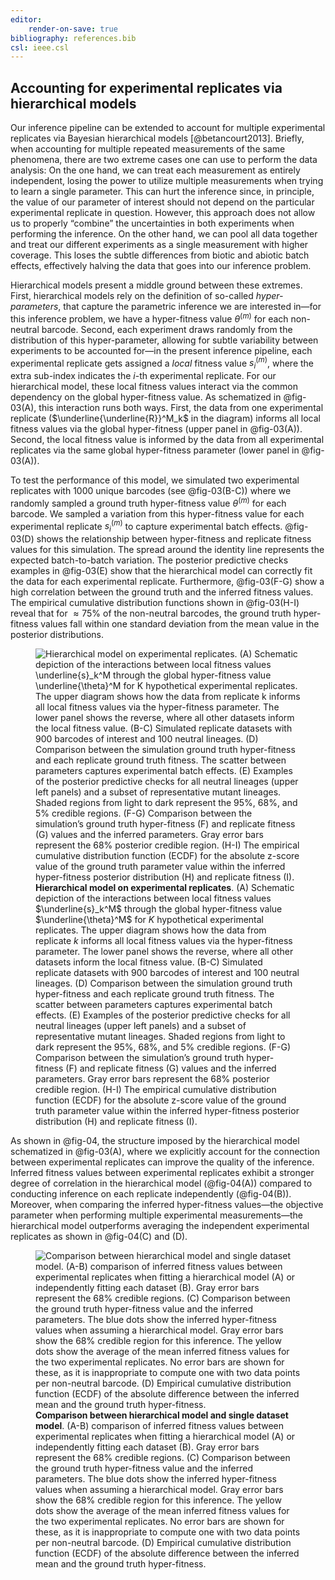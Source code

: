 ```yaml
---
editor:
    render-on-save: true
bibliography: references.bib
csl: ieee.csl
---
```


## Accounting for experimental replicates via hierarchical models{#sec-replicates}

Our inference pipeline can be extended to account for multiple experimental
replicates via Bayesian hierarchical models [@betancourt2013]. Briefly, when
accounting for multiple repeated measurements of the same phenomena, there are
two extreme cases one can use to perform the data analysis: On the one hand, we
can treat each measurement as entirely independent, losing the power to utilize
multiple measurements when trying to learn a single parameter. This can hurt the
inference since, in principle, the value of our parameter of interest should not
depend on the particular experimental replicate in question. However, this
approach does not allow us to properly "combine" the uncertainties in both
experiments when performing the inference. On the other hand, we can pool all
data together and treat our different experiments as a single measurement with
higher coverage. This loses the subtle differences from biotic and abiotic batch
effects, effectively halving the data that goes into our inference problem.

Hierarchical models present a middle ground between these extremes. First,
hierarchical models rely on the definition of so-called *hyper-parameters*, that
capture the parametric inference we are interested in---for this inference
problem, we have a hyper-fitness value $\theta^{(m)}$ for each non-neutral
barcode. Second, each experiment draws randomly from the distribution of this
hyper-parameter, allowing for subtle variability between experiments to be
accounted for---in the present inference pipeline, each experimental replicate
gets assigned a *local* fitness value $s^{(m)}_i$, where the extra sub-index
indicates the $i$-th experimental replicate. For our hierarchical model, these
local fitness values interact via the common dependency on the global
hyper-fitness value. As schematized in @fig-03(A), this interaction runs both
ways. First, the data from one experimental replicate
($\underline{\underline{R}}^M_k$ in the diagram) informs all local fitness
values via the global hyper-fitness (upper panel in @fig-03(A)). Second, the
local fitness value is informed by the data from all experimental replicates via
the same global hyper-fitness parameter (lower panel in @fig-03(A)).

To test the performance of this model, we simulated two experimental replicates
with 1000 unique barcodes (see @fig-03(B-C)) where we randomly sampled a ground
truth hyper-fitness value $\theta^{(m)}$ for each barcode. We sampled a
variation from this hyper-fitness value for each experimental replicate
$s^{(m)}_i$ to capture experimental batch effects. @fig-03(D) shows the
relationship between hyper-fitness and replicate fitness values for this
simulation. The spread around the identity line represents the expected
batch-to-batch variation. The posterior predictive checks examples in @fig-03(E)
show that the hierarchical model can correctly fit the data for each
experimental replicate. Furthermore, @fig-03(F-G) show a high correlation
between the ground truth and the inferred fitness values. The empirical
cumulative distribution functions shown in @fig-03(H-I) reveal that for $\approx
75\%$ of the non-neutral barcodes, the ground truth hyper-fitness values fall
within one standard deviation from the mean value in the posterior
distributions.

![**Hierarchical model on experimental replicates**. (A) Schematic depiction of
the interactions between local fitness values $\underline{s}_k^M$ through the
global hyper-fitness value $\underline{\theta}^M$ for $K$ hypothetical
experimental replicates. The upper diagram shows how the data from replicate $k$
informs all local fitness values via the hyper-fitness parameter. The lower
panel shows the reverse, where all other datasets inform the local fitness
value. (B-C) Simulated replicate datasets with 900 barcodes of interest and 100
neutral lineages. (D) Comparison between the simulation ground truth
hyper-fitness and each replicate ground truth fitness. The scatter between
parameters captures experimental batch effects. (E) Examples of the posterior
predictive checks for all neutral lineages (upper left panels) and a subset of
representative mutant lineages. Shaded regions from light to dark represent the
95\%, 68\%, and 5\% credible regions. (F-G) Comparison between the simulation's
ground truth hyper-fitness (F) and replicate fitness (G) values and the inferred
parameters. Gray error bars represent the 68\% posterior credible region. (H-I)
The empirical cumulative distribution function (ECDF) for the absolute z-score
value of the ground truth parameter value within the inferred hyper-fitness
posterior distribution (H) and replicate fitness (I).](./figs/fig03){#fig-03}

As shown in @fig-04, the structure imposed by the hierarchical model schematized
in @fig-03(A), where we explicitly account for the connection between
experimental replicates can improve the quality of the inference. Inferred
fitness values between experimental replicates exhibit a stronger degree of
correlation in the hierarchical model (@fig-04(A)) compared to conducting
inference on each replicate independently (@fig-04(B)). Moreover, when comparing
the inferred hyper-fitness values---the objective parameter when performing
multiple experimental measurements---the hierarchical model outperforms
averaging the independent experimental replicates as shown in @fig-04(C) and
(D).

![**Comparison between hierarchical model and single dataset model**. (A-B)
comparison of inferred fitness values between experimental replicates when
fitting a hierarchical model (A) or independently fitting each dataset (B). Gray
error bars represent the 68\% credible regions. (C) Comparison between the
ground truth hyper-fitness value and the inferred parameters. The blue dots show
the inferred hyper-fitness values when assuming a hierarchical model. Gray error
bars show the 68\% credible region for this inference. The yellow dots show the
average of the mean inferred fitness values for the two experimental replicates.
No error bars are shown for these, as it is inappropriate to compute one with
two data points per non-neutral barcode. (D) Empirical cumulative distribution
function (ECDF) of the absolute difference between the inferred mean and the
ground truth hyper-fitness.](./figs/fig04){#fig-04}